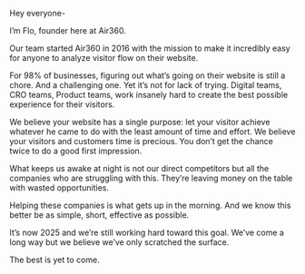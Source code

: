 
Hey everyone-

I’m Flo, founder here at Air360.

Our team started Air360 in 2016 with the mission to make it incredibly easy for anyone to analyze visitor flow on their website.

For 98% of businesses, figuring out what’s going on their website is still a chore. And a challenging one. Yet it’s not for lack of trying. Digital teams, CRO teams, Product teams, work insanely hard to create the best possible experience for their visitors.

We believe your website has a single purpose: let your visitor achieve whatever he came to do with the least amount of time and effort. We believe your visitors and customers time is precious. You don’t get the chance twice to do a good first impression.

What keeps us awake at night is not our direct competitors but all the companies who are struggling with this. They’re leaving money on the table with wasted opportunities.

Helping these companies is what gets up in the morning. And we know this better be as simple, short, effective as possible.

It’s now 2025 and we’re still working hard toward this goal. We’ve come a long way but we believe we’ve only scratched the surface.

The best is yet to come.

<Signature />